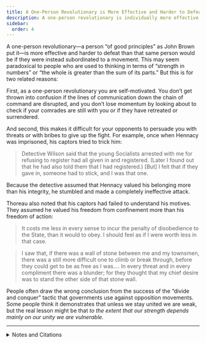 ```yaml
---
title: A One-Person Revolutionary is More Effective and Harder to Defeat
description: A one-person revolutionary is individually more effective and harder to defeat than that same person would be subordinated to a movement.
sidebar:
  order: 4
---
```


A one-person revolutionary—a person “of good principles” as John Brown put it—is more effective and harder to defeat than that same person would be if they were instead subordinated to a movement.
This may seem paradoxical to people who are used to thinking in terms of “strength in numbers” or “the whole is greater than the sum of its parts.”
But this is for two related reasons:

First, as a one-person revolutionary you are self-motivated.
You don’t get thrown into confusion if the lines of communication down the chain of command are disrupted, and you don’t lose momentum by looking about to check if your comrades are still with you or if they have retreated or surrendered.

And second, this makes it difficult for your opponents to persuade you with threats or with bribes to give up the fight.
For example, once when Hennacy was imprisoned, his captors tried to trick him:

> Detective Wilson said that the young Socialists arrested with me for refusing to register had all given in and registered.
> (Later I found out that he had also told them that I had registered.)
> [But] I felt that if they gave in, someone had to stick, and I was that one.

Because the detective assumed that Hennacy valued his belonging more than his integrity, he stumbled and made a completely ineffective attack.

Thoreau also noted that his captors had failed to understand his motives.
They assumed he valued his freedom from confinement more than his freedom of action:

> It costs me less in every sense to incur the penalty of disobedience to the State, than it would to obey.
> I should feel as if I were worth less in that case.

> I saw that, if there was a wall of stone between me and my townsmen, there was a still more difficult one to climb or break through, before they could get to be as free as I was.…
> In every threat and in every compliment there was a blunder; for they thought that my chief desire was to stand the other side of that stone wall.

People often draw the wrong conclusion from the success of the “divide and conquer” tactic that governments use against opposition movements.
Some people think it demonstrates that unless we stay united we are weak, but the real lesson might be that *to the extent that our strength depends mainly on our unity we are vulnerable.*

<YouTube id="gugnXTN6-D4" title="Thoreau and Civil Disobedience" />

---

<details>
<summary>Notes and Citations</summary>

* Hennacy, Ammon “Ohio—Atlanta Prison” <i>The Book of Ammon</i> (1970) [p. 12](https://archive.org/details/bookofammon0000ammo/page/12/mode/1up)
* Thoreau, H.D. [“Resistance to Civil Government”](https://sniggle.net/TPL/index5.php?entry=rtcg)

</details>
